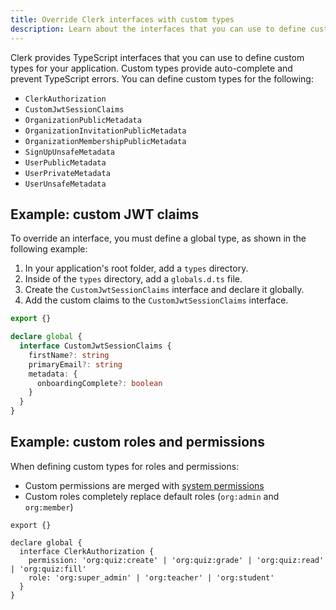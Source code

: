 ```yaml
---
title: Override Clerk interfaces with custom types
description: Learn about the interfaces that you can use to define custom types for your application.
---
```


Clerk provides TypeScript interfaces that you can use to define custom types for your application. Custom types provide auto-complete and prevent TypeScript errors. You can define custom types for the following:

- `ClerkAuthorization`
- `CustomJwtSessionClaims`
- `OrganizationPublicMetadata`
- `OrganizationInvitationPublicMetadata`
- `OrganizationMembershipPublicMetadata`
- `SignUpUnsafeMetadata`
- `UserPublicMetadata`
- `UserPrivateMetadata`
- `UserUnsafeMetadata`

## Example: custom JWT claims

To override an interface, you must define a global type, as shown in the following example:

1. In your application's root folder, add a `types` directory.
1. Inside of the `types` directory, add a `globals.d.ts` file.
1. Create the `CustomJwtSessionClaims` interface and declare it globally.
1. Add the custom claims to the `CustomJwtSessionClaims` interface.

```ts {{ filename: 'types/globals.d.ts' }}
export {}

declare global {
  interface CustomJwtSessionClaims {
    firstName?: string
    primaryEmail?: string
    metadata: {
      onboardingComplete?: boolean
    }
  }
}
```

## Example: custom roles and permissions

When defining custom types for roles and permissions:

- Custom permissions are merged with [system permissions](/docs/organizations/roles-permissions#system-permissions)
- Custom roles completely replace default roles (`org:admin` and `org:member`)

```tsx {{ filename: 'types/globals.d.ts' }}
export {}

declare global {
  interface ClerkAuthorization {
    permission: 'org:quiz:create' | 'org:quiz:grade' | 'org:quiz:read' | 'org:quiz:fill'
    role: 'org:super_admin' | 'org:teacher' | 'org:student'
  }
}
```
